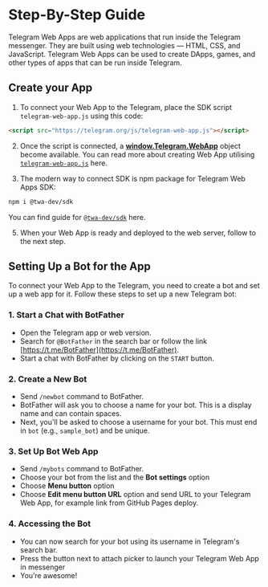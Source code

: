 # Step-By-Step Guide

Telegram Web Apps are web applications that run inside the Telegram messenger. They are built using web technologies — HTML, CSS, and JavaScript. Telegram Web Apps can be used to create DApps, games, and other types of apps that can be run inside Telegram.

## Create your App

1. To connect your Web App to the Telegram, place the SDK script `telegram-web-app.js` using this code:

```html
<script src="https://telegram.org/js/telegram-web-app.js"></script>
```


2. Once the script is connected, a **[window.Telegram.WebApp](https://core.telegram.org/bots/webapps#initializing-web-apps)** object become available. You can read more about creating Web App utilising [`telegram-web-app.js`](https://core.telegram.org/bots/webapps#initializing-web-apps) here.

3. The modern way to connect SDK is npm package for Telegram Web Apps SDK:

```bash npm2yarn
npm i @twa-dev/sdk
```

You can find guide for [`@twa-dev/sdk`](https://docs.twa.dev/docs/libraries/twa-js-sdk/about) here.

5. When your Web App is ready and deployed to the web server, follow to the next step.

## Setting Up a Bot for the App

To connect your Web App to the Telegram, you need to create a bot and set up a web app for it. Follow these steps to set up a new Telegram bot:

### 1. Start a Chat with BotFather

- Open the Telegram app or web version.
- Search for `@BotFather` in the search bar or follow the link [https://t.me/BotFather](https://t.me/BotFather).
- Start a chat with BotFather by clicking on the `START` button.

### 2. Create a New Bot

- Send `/newbot` command to BotFather.
- BotFather will ask you to choose a name for your bot. This is a display name and can contain spaces.
- Next, you'll be asked to choose a username for your bot. This must end in `bot` (e.g., `sample_bot`) and be unique.

### 3. Set Up Bot Web App

- Send `/mybots` command to BotFather.
- Choose your bot from the list and the **Bot settings** option
- Choose **Menu button** option
- Choose **Edit menu button URL** option and send URL to your Telegram Web App, for example link from GitHub Pages deploy.

### 4. Accessing the Bot

- You can now search for your bot using its username in Telegram's search bar.
- Press the button next to attach picker to launch your Telegram Web App in messenger
- You’re awesome!